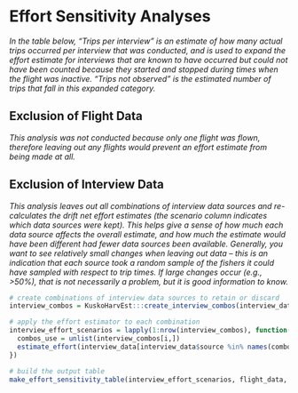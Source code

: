 
# Effort Sensitivity Analyses {-}

::: {.small data-latex=""}
_In the table below, "Trips per interview" is an estimate of how many actual trips occurred per interview that was conducted, and is used to expand the effort estimate for interviews that are known to have occurred but could not have been counted because they started and stopped during times when the flight was inactive. "Trips not observed" is the estimated number of trips that fall in this expanded category._
:::

## Exclusion of Flight Data {-}

::: {.small data-latex=""}
_This analysis was not conducted because only one flight was flown, therefore leaving out any flights would prevent an effort estimate from being made at all._
:::

## Exclusion of Interview Data {-}

:::{.small data-latex=""}
_This analysis leaves out all combinations of interview data sources and re-calculates the drift net effort estimates (the scenario column indicates which data sources were kept). This helps give a sense of how much each data source affects the overall estimate, and how much the estimate would have been different had fewer data sources been available. Generally, you want to see relatively small changes when leaving out data -- this is an indication that each source took a random sample of the fishers it could have sampled with respect to trip times. If large changes occur (e.g., >50%), that is not necessarily a problem, but it is good information to know._
:::

```r
# create combinations of interview data sources to retain or discard
interview_combos = KuskoHarvEst:::create_interview_combos(interview_data)

# apply the effort estimator to each combination
interview_effort_scenarios = lapply(1:nrow(interview_combos), function(i) {
  combos_use = unlist(interview_combos[i,])
  estimate_effort(interview_data[interview_data$source %in% names(combos_use)[which(combos_use)],], flight_data, gear = "drift", method = "dbl_exp")
})

# build the output table
make_effort_sensitivity_table(interview_effort_scenarios, flight_data, interview_combos)
```

\clearpage
